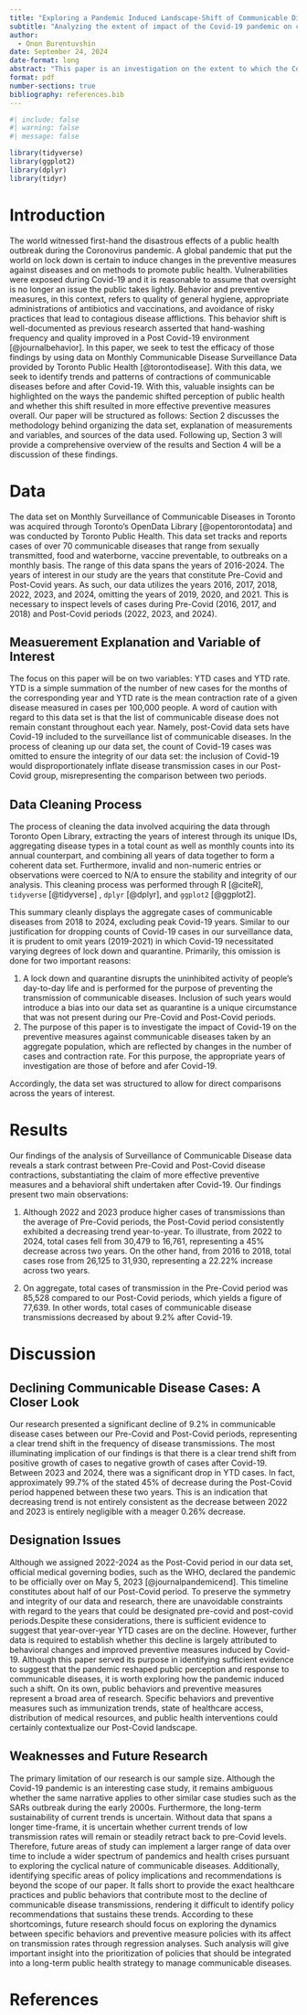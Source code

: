---
title: "Exploring a Pandemic Induced Landscape-Shift of Communicable Diseases"
subtitle: "Analyzing the extent of impact of the Covid-19 pandemic on cases of communicable diseases"
author: 
  - Onon Burentuvshin
date: September 24, 2024
date-format: long
abstract: "This paper is an investigation on the extent to which the Covid-19 pandemic influenced the transmission and public response to communicable diseases. With data conducted by Toronto Public Health through the years of 2016-2024, we analyze and compare total cases of communicable diseases before and after the Covid-19 pandemic to determine whether behavioral shifts and improved preventive measures serves their purpose as effective ways of mitigating transmission of communicable diseases. Our analysis yields solid grounds to reason that post-Covid levels of communicable diseases are significantly lower than those of pre-Covid levels. These findings provide reasonable insight into how a public health crisis affects the preventive measures against disease and sickness taken by an aggregate population and healthcare institutions."
format: pdf
number-sections: true
bibliography: references.bib
---

```{r}
#| include: false
#| warning: false
#| message: false

library(tidyverse)
library(ggplot2)
library(dplyr)
library(tidyr)
```

# Introduction

The world witnessed first-hand the disastrous effects of a public health outbreak during the Coronovirus pandemic. A global pandemic that put the world on lock down is certain to induce changes in the preventive measures against diseases and on methods to promote public health. Vulnerabilities were exposed during Covid-19 and it is reasonable to assume that oversight is no longer an issue the public takes lightly. Behavior and preventive measures, in this context, refers to quality of general hygiene, appropriate administrations of antibiotics and vaccinations, and avoidance of risky practices that lead to contagious disease afflictions. This behavior shift is well-documented as previous research asserted that hand-washing frequency and quality improved in a Post Covid-19 environment [@journalbehavior]. In this paper, we seek to test the efficacy of those findings by using data on Monthly Communicable Disease Surveillance Data provided by Toronto Public Health [@torontodisease]. With this data, we seek to identify trends and patterns of contractions of communicable diseases before and after Covid-19. With this, valuable insights can be highlighted on the ways the pandemic shifted perception of public health and whether this shift resulted in more effective preventive measures overall. Our paper will be structured as follows: Section 2 discusses the methodology behind organizing the data set, explanation of measurements and variables, and sources of the data used. Following up, Section 3 will provide a comprehensive overview of the results and Section 4 will be a discussion of these findings.

# Data {#sec-data}

The data set on Monthly Surveillance of Communicable Diseases in Toronto was acquired through Toronto's OpenData Library [@opentorontodata] and was conducted by Toronto Public Health. This data set tracks and reports cases of over 70 communicable diseases that range from sexually transmitted, food and waterborne, vaccine preventable, to outbreaks on a monthly basis. The range of this data spans the years of 2016-2024. The years of interest in our study are the years that constitute Pre-Covid and Post-Covid years. As such, our data utilizes the years 2016, 2017, 2018, 2022, 2023, and 2024, omitting the years of 2019, 2020, and 2021. This is necessary to inspect levels of cases during Pre-Covid (2016, 2017, and 2018) and Post-Covid periods (2022, 2023, and 2024).

## Measuerement Explanation and Variable of Interest

The focus on this paper will be on two variables: YTD cases and YTD rate. YTD is a simple summation of the number of new cases for the months of the corresponding year and YTD rate is the mean contraction rate of a given disease measured in cases per 100,000 people. A word of caution with regard to this data set is that the list of communicable disease does not remain constant throughout each year. Namely, post-Covid data sets have Covid-19 included to the surveillance list of communicable diseases. In the process of cleaning up our data set, the count of Covid-19 cases was omitted to ensure the integrity of our data set: the inclusion of Covid-19 would disproportionately inflate disease transmission cases in our Post-Covid group, misrepresenting the comparison between two periods.

## Data Cleaning Process

The process of cleaning the data involved acquiring the data through Toronto Open Library, extracting the years of interest through its unique IDs, aggregating disease types in a total count as well as monthly counts into its annual counterpart, and combining all years of data together to form a coherent data set. Furthermore, invalid and non-numeric entries or observations were coerced to N/A to ensure the stability and integrity of our analysis. This cleaning process was performed through R [@citeR], `tidyverse` [@tidyverse]  , `dplyr` [@dplyr], and `ggplot2` [@ggplot2]. 

This summary cleanly displays the aggregate cases of communicable diseases from 2018 to 2024, excluding peak Covid-19 years. Similar to our justification for dropping counts of Covid-19 cases in our surveillance data, it is prudent to omit years (2019-2021) in which Covid-19 necessitated varying degrees of lock down and quarantine. Primarily, this omission is done for two important reasons:
         
1. A lock down and quarantine disrupts the uninhibited activity of people's day-to-day life and is performed for the               purpose of preventing the transmission of communicable diseases. Inclusion of such years would introduce a bias                 into our data set as quarantine is a unique circumstance that was not present during our Pre-Covid and Post-Covid               periods.
2. The purpose of this paper is to investigate the impact of Covid-19 on the preventive measures against communicable
   diseases taken by an aggregate population, which are reflected by changes in the number of cases and contraction
   rate. For this purpose, the appropriate years of investigation are those of before and afer Covid-19.

Accordingly, the data set was structured to allow for direct comparisons across the years of interest.

# Results

Our findings of the analysis of Surveillance of Communicable Disease data reveals a stark contrast between Pre-Covid and Post-Covid disease contractions, substantiating the claim of more effective preventive measures and a behavioral shift undertaken after Covid-19. Our findings present two main observations:
           
1. Although 2022 and 2023 produce higher cases of transmissions than the average of Pre-Covid periods, the
Post-Covid period consistently exhibited a decreasing trend year-to-year. To illustrate, from 2022 to 2024, total
cases fell from 30,479 to 16,761, representing a 45% decrease across two years. On the other hand, from 2016 to 2018, total cases rose from 26,125 to 31,930, representing a 22.22% increase across two years. 

2. On aggregate, total cases of transmission in the Pre-Covid period was 85,528 compared to our Post-Covid periods,
which yields a figure of 77,639. In other words, total cases of communicable disease transmissions decreased by                 about 9.2% after Covid-19.


# Discussion

## Declining Communicable Disease Cases: A Closer Look {#sec-first-point}
Our research presented a significant decline of 9.2% in communicable disease cases between our Pre-Covid and Post-Covid periods, representing a clear trend shift in the frequency of disease transmissions. The most illuminating implication of our findings is that there is a clear trend shift from positive growth of cases to negative growth of cases after  Covid-19. Between 2023 and 2024, there was a significant drop in YTD cases. In fact, approximately 99.7% of the stated 45% of decrease during the Post-Covid period happened between these two years. This is an indication that decreasing trend is not entirely consistent as the decrease between 2022 and 2023 is entirely negligible with a meager 0.26% decrease. 

## Designation Issues
Although we assigned 2022-2024 as the Post-Covid period in our data set, official medical governing bodies, such as the WHO, declared the pandemic to be officially over on May 5, 2023 [@journalpandemicend]. This timeline constitutes about half of our Post-Covid period. To preserve the symmetry and integrity of our data and research, there are unavoidable constraints with regard to the years that could be designated pre-covid and post-covid periods.Despite these considerations, there is sufficient evidence to suggest that year-over-year YTD cases are on the decline. However, further data is required to establish whether this decline is largely attributed to behavioral changes and improved preventive measures induced by Covid-19. Although this paper served its purpose in identifying sufficient evidence to suggest that the pandemic reshaped public perception and response to communicable diseases, it is worth exploring how the pandemic induced such a shift. On its own, public behaviors and preventive measures represent a broad area of research. Specific behaviors and preventive measures such as immunization trends, state of healthcare access, distribution of medical resources, and public health interventions could certainly contextualize our Post-Covid landscape.

## Weaknesses and Future Research

The primary limitation of our research is our sample size. Although the Covid-19 pandemic is an interesting case study, it remains ambiguous whether the same narrative applies to other similar case studies such as the SARs outbreak during the early 2000s. Furthermore, the long-term sustainability of current trends is uncertain. Without data that spans a longer time-frame, it is uncertain whether current trends of low transmission rates will remain or steadily retract back to pre-Covid levels. Therefore, future areas of study can implement a larger range of data over time to include a wider spectrum of pandemics and health crises pursuant to exploring the cyclical nature of communicable diseases. Additionally, identifying specific areas of policy implications and recommendations is beyond the scope of our paper. It falls short to provide the exact healthcare practices and public behaviors that contribute most to the decline of communicable disease transmissions, rendering it difficult to identify policy recommendations that sustains these trends. According to these shortcomings, future research should focus on exploring the dynamics between specific behaviors and preventive measure policies with its affect on transmission rates through regression analyses. Such analysis will give important insight into the prioritization of policies that should be integrated into a long-term public health strategy to manage communicable diseases.


\newpage

# References
